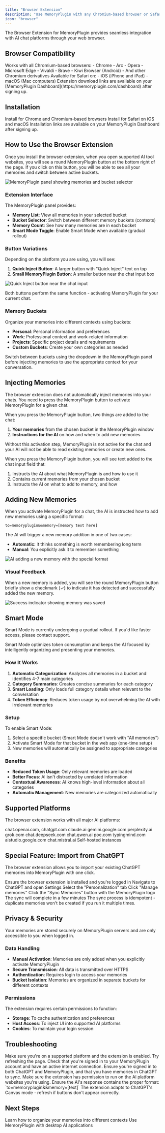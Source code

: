 ```yaml
---
title: "Browser Extension"
description: "Use MemoryPlugin with any Chromium-based browser or Safari on iOS and macOS"
icon: "browser"
---
```


The Browser Extension for MemoryPlugin provides seamless integration with AI chat platforms through your web browser.

## Browser Compatibility

<Tabs>
  <Tab title="Chromium Browsers">
    Works with all Chromium-based browsers:
    - Chrome
    - Arc
    - Opera
    - Microsoft Edge
    - Vivaldi
    - Brave
    - Kiwi Browser (Android)
    - And other Chromium derivatives
  </Tab>
  <Tab title="Safari">
    Available for Safari on:
    - iOS (iPhone and iPad)
    - macOS (Mac computers)
  </Tab>
</Tabs>

<Info>
Extension download links are available on your [MemoryPlugin Dashboard](https://memoryplugin.com/dashboard) after signing up.
</Info>

## Installation

<CardGroup cols={2}>
  <Card
    title="Chrome Web Store"
    icon="chrome"
    href="#"
  >
    Install for Chrome and Chromium-based browsers
  </Card>
  <Card
    title="Safari App Store"
    icon="safari"
    href="#"
  >
    Install for Safari on iOS and macOS
  </Card>
</CardGroup>

<Note>
Installation links are available on your MemoryPlugin Dashboard after signing up.
</Note>

## How to Use the Browser Extension

Once you install the browser extension, when you open supported AI tool websites, you will see a round MemoryPlugin button at the bottom right of the page. If you click on this button, you will be able to see all your memories and switch between active buckets.

![MemoryPlugin panel showing memories and bucket selector](/images/browser-extension/memory-panel.png)

### Extension Interface

The MemoryPlugin panel provides:

- **Memory List**: View all memories in your selected bucket
- **Bucket Selector**: Switch between different memory buckets (contexts)
- **Memory Count**: See how many memories are in each bucket
- **Smart Mode Toggle**: Enable Smart Mode when available (gradual rollout)

### Button Variations

Depending on the platform you are using, you will see:

1. **Quick Inject Button**: A larger button with "Quick Inject" text on top
2. **Small MemoryPlugin Button**: A smaller button near the chat input box

![Quick Inject button near the chat input](/images/browser-extension/quick-inject-button.png)

Both buttons perform the same function - activating MemoryPlugin for your current chat.

### Memory Buckets

Organize your memories into different contexts using buckets:

- **Personal**: Personal information and preferences
- **Work**: Professional context and work-related information
- **Projects**: Specific project details and requirements
- **Custom Buckets**: Create your own categories as needed

<Tip>
Switch between buckets using the dropdown in the MemoryPlugin panel before injecting memories to use the appropriate context for your conversation.
</Tip>

## Injecting Memories

<Warning>
The browser extension does not automatically inject memories into your chats. You need to press the MemoryPlugin button to activate MemoryPlugin for a given chat.
</Warning>

When you press the MemoryPlugin button, two things are added to the chat:

1. **Your memories** from the chosen bucket in the MemoryPlugin window
2. **Instructions for the AI** on how and when to add new memories

Without this activation step, MemoryPlugin is not active for the chat and your AI will not be able to read existing memories or create new ones.

When you press the MemoryPlugin button, you will see text added to the chat input field that:

1. Instructs the AI about what MemoryPlugin is and how to use it
2. Contains current memories from your chosen bucket  
3. Instructs the AI on what to add to memory, and how

## Adding New Memories

When you activate MemoryPlugin for a chat, the AI is instructed how to add new memories using a specific format:

```
to=memoryplugin&&memory=[memory text here]
```

The AI will trigger a new memory addition in one of two cases:

- **Automatic**: It thinks something is worth remembering long term
- **Manual**: You explicitly ask it to remember something

![AI adding a new memory with the special format](/images/browser-extension/memory-added.png)

### Visual Feedback

When a new memory is added, you will see the round MemoryPlugin button briefly show a checkmark (✓) to indicate it has detected and successfully added the new memory.

![Success indicator showing memory was saved](/images/browser-extension/success-indicator.png)

## Smart Mode

<Info>
Smart Mode is currently undergoing a gradual rollout. If you'd like faster access, please contact support.
</Info>

Smart Mode optimizes token consumption and keeps the AI focused by intelligently organizing and presenting your memories.

### How It Works

1. **Automatic Categorization**: Analyzes all memories in a bucket and identifies 4-7 main categories
2. **Category Summaries**: Creates concise summaries for each category
3. **Smart Loading**: Only loads full category details when relevant to the conversation
4. **Token Efficiency**: Reduces token usage by not overwhelming the AI with irrelevant memories

### Setup

To enable Smart Mode:
1. Select a specific bucket (Smart Mode doesn't work with "All memories")
2. Activate Smart Mode for that bucket in the web app (one-time setup)
3. New memories will automatically be assigned to appropriate categories

### Benefits
- **Reduced Token Usage**: Only relevant memories are loaded
- **Better Focus**: AI isn't distracted by unrelated information
- **Contextual Awareness**: AI knows high-level information about all categories
- **Automatic Management**: New memories are categorized automatically

## Supported Platforms

The browser extension works with all major AI platforms:

<CardGroup cols={3}>
  <Card title="ChatGPT" icon="robot">
    chat.openai.com, chatgpt.com
  </Card>
  <Card title="Claude" icon="robot">
    claude.ai
  </Card>
  <Card title="Gemini" icon="robot">
    gemini.google.com
  </Card>
  <Card title="Perplexity" icon="robot">
    perplexity.ai
  </Card>
  <Card title="Grok" icon="robot">
    grok.com
  </Card>
  <Card title="Deepseek" icon="robot">
    chat.deepseek.com
  </Card>
  <Card title="Qwen" icon="robot">
    chat.qwen.ai
  </Card>
  <Card title="Poe" icon="robot">
    poe.com
  </Card>
  <Card title="TypingMind" icon="robot">
    typingmind.com
  </Card>
  <Card title="AI Studio" icon="robot">
    aistudio.google.com
  </Card>
  <Card title="Mistral" icon="robot">
    chat.mistral.ai
  </Card>
  <Card title="LibreChat" icon="robot">
    Self-hosted instances
  </Card>
</CardGroup>

## Special Feature: Import from ChatGPT

The browser extension allows you to import your existing ChatGPT memories into MemoryPlugin with one click.

<Steps>
  <Step title="Install Extension">
    Ensure the browser extension is installed and you're logged in
  </Step>
  <Step title="Open ChatGPT Settings">
    Navigate to ChatGPT and open Settings
  </Step>
  <Step title="Go to Personalization">
    Select the "Personalization" tab
  </Step>
  <Step title="Access Memory Management">
    Click "Manage memories"
  </Step>
  <Step title="Sync Memories">
    Click the "Sync Memories" button with the MemoryPlugin logo
  </Step>
  <Step title="Wait for Completion">
    The sync will complete in a few minutes
  </Step>
</Steps>

<Info>
The sync process is idempotent - duplicate memories won't be created if you run it multiple times.
</Info>

## Privacy & Security

<Info>
Your memories are stored securely on MemoryPlugin servers and are only accessible to you when logged in.
</Info>

### Data Handling
- **Manual Activation**: Memories are only added when you explicitly activate MemoryPlugin
- **Secure Transmission**: All data is transmitted over HTTPS
- **Authentication**: Requires login to access your memories
- **Bucket Isolation**: Memories are organized in separate buckets for different contexts

### Permissions
The extension requires certain permissions to function:
- **Storage**: To cache authentication and preferences
- **Host Access**: To inject UI into supported AI platforms
- **Cookies**: To maintain your login session

## Troubleshooting

<AccordionGroup>
  <Accordion title="Button not appearing">
    Make sure you're on a supported platform and the extension is enabled. Try refreshing the page.
  </Accordion>
  <Accordion title="Memories not loading">
    Check that you're signed in to your MemoryPlugin account and have an active internet connection.
  </Accordion>
  <Accordion title="Sync not working">
    Ensure you're signed in to both ChatGPT and MemoryPlugin, and that you have memories in ChatGPT to sync.
  </Accordion>
  <Accordion title="Extension permissions">
    Make sure the extension has permission to run on the AI platform websites you're using.
  </Accordion>
  <Accordion title="Memory not being added">
    Ensure the AI's response contains the proper format: `to=memoryplugin&&memory=[text]`
  </Accordion>
  <Accordion title="Canvas mode issues">
    The extension adapts to ChatGPT's Canvas mode - refresh if buttons don't appear correctly.
  </Accordion>
</AccordionGroup>

## Next Steps

<CardGroup cols={2}>
  <Card
    title="Organize with Buckets"
    icon="folder"
    href="/features/memory-buckets"
  >
    Learn how to organize your memories into different contexts
  </Card>
  <Card
    title="Try MCP Server"
    icon="server"
    href="/integrations/mcp-server"
  >
    Use MemoryPlugin with desktop AI applications
  </Card>
</CardGroup>